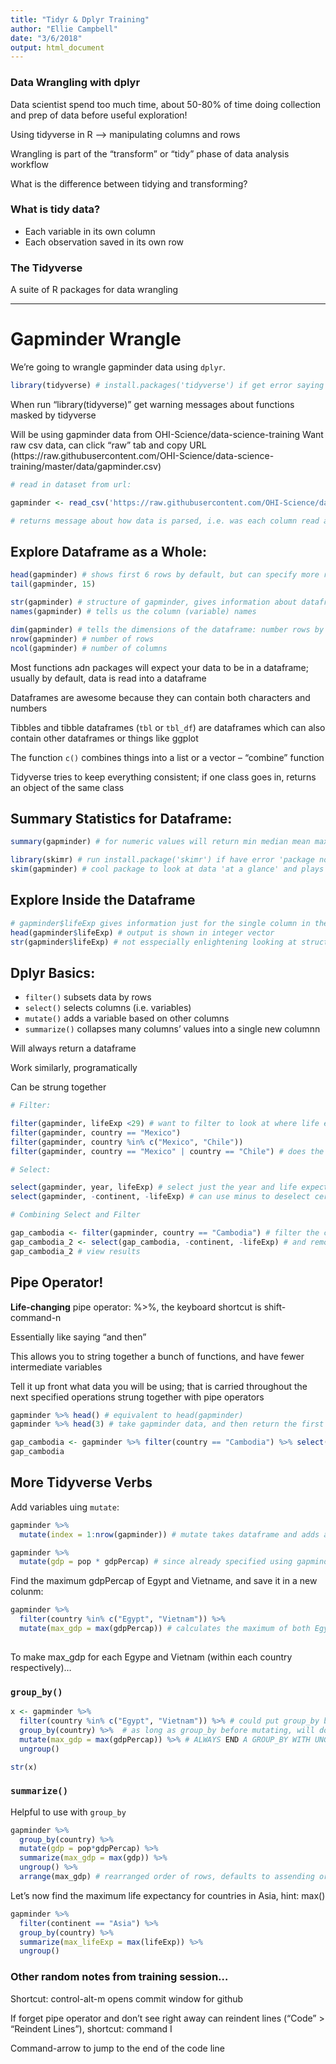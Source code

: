 ```yaml
---
title: "Tidyr & Dplyr Training"
author: "Ellie Campbell"
date: "3/6/2018"
output: html_document
---
```



### Data Wrangling with dplyr


Data scientist spend too much time, about 50-80% of time doing collection and prep of data before useful exploration! 

Using tidyverse in R --> manipulating columns and rows

Wrangling is part of the "transform" or "tidy" phase of data analysis workflow

What is the difference between tidying and transforming?

### What is tidy data?

* Each variable in its own column
* Each observation saved in its own row

### The Tidyverse

A suite of R packages for data wrangling



***

# Gapminder Wrangle

We're going to wrangle gapminder data using `dplyr`.

```r
library(tidyverse) # install.packages('tidyverse') if get error saying package not found when this is run
```

When run "library(tidyverse)" get warning messages about functions masked by tidyverse

Will be using gapminder data from OHI-Science/data-science-training
Want raw csv data, can click "raw" tab and copy URL (https://raw.githubusercontent.com/OHI-Science/data-science-training/master/data/gapminder.csv)


```r
# read in dataset from url:

gapminder <- read_csv('https://raw.githubusercontent.com/OHI-Science/data-science-training/master/data/gapminder.csv')

# returns message about how data is parsed, i.e. was each column read as a string or as an integer, or as a double
```


## Explore Dataframe as a Whole:
```r
head(gapminder) # shows first 6 rows by default, but can specify more rows by including an additional parameter
tail(gapminder, 15)

str(gapminder) # structure of gapminder, gives information about dataframe; helpful to see what class each variable is so can determine whether can use different types of functions
names(gapminder) # tells us the column (variable) names

dim(gapminder) # tells the dimensions of the dataframe: number rows by number of columns
nrow(gapminder) # number of rows
ncol(gapminder) # number of columns

```


Most functions adn packages will expect your data to be in a dataframe; usually by default, data is read into a dataframe

Dataframes are awesome because they can contain both characters and numbers

Tibbles and tibble dataframes (`tbl` or `tbl_df`) are dataframes which can also contain other dataframes or things like ggplot

The function `c()` combines things into a list or a vector -- "combine" function

Tidyverse tries to keep everything consistent; if one class goes in, returns an object of the same class


## Summary Statistics for Dataframe:
```r
summary(gapminder) # for numeric values will return min median mean max and quartiles; for character vars will tell you it is a character class an the length

library(skimr) # run install.package('skimr') if have error 'package not found'
skim(gapminder) # cool package to look at data 'at a glance' and plays nicely with other tidyverse packages


```

## Explore Inside the Dataframe

```r
# gapminder$lifeExp gives information just for the single column in the dataframe, called "lifeExp" -- returns the entire column...
head(gapminder$lifeExp) # output is shown in integer vector
str(gapminder$lifeExp) # not esspecially enlightening looking at structure of just one column...
```


## Dplyr Basics:

* `filter()` subsets data by rows
* `select()` selects columns (i.e. variables)
* `mutate()` adds a variable based on other columns
* `summarize()` collapses many columns' values into a single new columnn

Will always return a dataframe

Work similarly, programatically

Can be strung together

```r

# Filter:

filter(gapminder, lifeExp <29) # want to filter to look at where life expectancy is less than 29 years old; filter based on condition specified in second arguement of the function
filter(gapminder, country == "Mexico")
filter(gapminder, country %in% c("Mexico", "Chile"))
filter(gapminder, country == "Mexico" | country == "Chile") # does the same thing as above

# Select:

select(gapminder, year, lifeExp) # select just the year and life expectancy columns
select(gapminder, -continent, -lifeExp) # can use minus to deselect certain columns

# Combining Select and Filter

gap_cambodia <- filter(gapminder, country == "Cambodia") # filter the country from Cambodia 
gap_cambodia_2 <- select(gap_cambodia, -continent, -lifeExp) # and remove continent and life expectancy columns..
gap_cambodia_2 # view results

```

## Pipe Operator!

**Life-changing** pipe operator: %>%, the keyboard shortcut is shift-command-n

Essentially like saying "and then"

This allows you to string together a bunch of functions, and have fewer intermediate variables

Tell it up front what data you will be using; that is carried throughout the next specified operations strung together with pipe operators

```r
gapminder %>% head() # equivalent to head(gapminder)
gapminder %>% head(3) # take gapminder data, and then return the first three rows; no longer need to specify the datam, because that is announced up front

gap_cambodia <- gapminder %>% filter(country == "Cambodia") %>% select(-continent, -lifeExp) # this is same as what we did above, but is cleaner since data is announced upfront and then operations are chained
gap_cambodia
```

## More Tidyverse Verbs

Add variables uing `mutate`:
```r
gapminder %>% 
  mutate(index = 1:nrow(gapminder)) # mutate takes dataframe and adds another column to it; index is name of new column and 1:nrow(gapminder) tells it to make rowvalues the vector 1 though the number of rows

gapminder %>% 
  mutate(gdp = pop * gdpPercap) # since already specified using gapminder dataset, don't have to use the $ notation to get individual dataframe column; also Rstudio will recognize now+ try to autofill colnames

```

Find the maximum gdpPercap of Egypt and Vietname, and save it in a new colunm:
```r
gapminder %>%
  filter(country %in% c("Egypt", "Vietnam")) %>% 
  mutate(max_gdp = max(gdpPercap)) # calculates the maximum of both Egypt and Vietnam TOGETHER...
  
```

To make max_gdp for each Egype and Vietnam (within each country respectively)...

### `group_by()`

```r
x <- gapminder %>%
  filter(country %in% c("Egypt", "Vietnam")) %>% # could put group_by before this filter statement, but then would force R to do more work, grouping more variables (more computationally intensive)
  group_by(country) %>%  # as long as group_by before mutating, will do mutate calculations on specified groups
  mutate(max_gdp = max(gdpPercap)) %>% # ALWAYS END A GROUP_BY WITH UNGROUP, OTHER WISE WILL CONSIDER CLUSTERS IN LATER STEPS
  ungroup()

str(x)
```


### `summarize()`

Helpful to use with `group_by`

```r
gapminder %>% 
  group_by(country) %>% 
  mutate(gdp = pop*gdpPercap) %>% 
  summarize(max_gdp = max(gdp)) %>% 
  ungroup() %>% 
  arrange(max_gdp) # rearranged order of rows, defaults to assending order (minimum to maximum) based on maximum gdp; can make into descending order by including "desc()" e.g. "arrange(desc(max_gdp)))"
```


Let's now find the maximum life expectancy for countries in Asia, hint: max()

```r
gapminder %>%
  filter(continent == "Asia") %>% 
  group_by(country) %>% 
  summarize(max_lifeExp = max(lifeExp)) %>% 
  ungroup()
```













### Other random notes from training session...

Shortcut: control-alt-m opens commit window for github

If forget pipe operator and don't see right away can reindent lines ("Code" > "Reindent Lines"), shortcut: command I

Command-arrow to jump to the end of the code line


